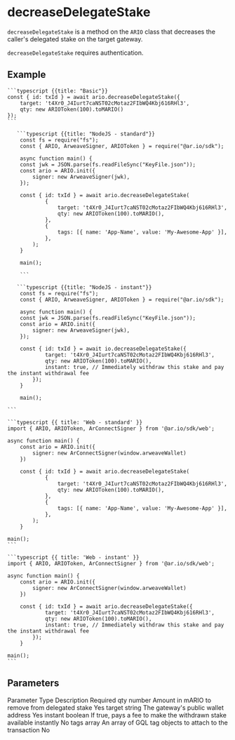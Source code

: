 
# decreaseDelegateStake

`decreaseDelegateStake` is a method on the `ARIO` class that decreases the caller's delegated stake on the target gateway.

`decreaseDelegateStake` requires authentication.

## Example

<CodeGroup title="decreaseDelegateStake">

    ```typescript {{title: "Basic"}}
    const { id: txId } = await ario.decreaseDelegateStake({
        target: 't4Xr0_J4Iurt7caNST02cMotaz2FIbWQ4Kbj616RHl3',
        qty: new ARIOToken(100).toMARIO()
    });
    ```

       ```typescript {{title: "NodeJS - standard"}}
        const fs = require("fs");
        const { ARIO, ArweaveSigner, ARIOToken } = require("@ar.io/sdk");

        async function main() {
        const jwk = JSON.parse(fs.readFileSync("KeyFile.json"));
        const ario = ARIO.init({
            signer: new ArweaveSigner(jwk),
        });

        const { id: txId } = await ario.decreaseDelegateStake(
                {
                    target: 't4Xr0_J4Iurt7caNST02cMotaz2FIbWQ4Kbj616RHl3',
                    qty: new ARIOToken(100).toMARIO(),
                },
                {
                    tags: [{ name: 'App-Name', value: 'My-Awesome-App' }],
                },
            );
        }

        main();

        ```

       ```typescript {{title: "NodeJS - instant"}}
        const fs = require("fs");
        const { ARIO, ArweaveSigner, ARIOToken } = require("@ar.io/sdk");

        async function main() {
        const jwk = JSON.parse(fs.readFileSync("KeyFile.json"));
        const ario = ARIO.init({
            signer: new ArweaveSigner(jwk),
        });

        const { id: txId } = await io.decreaseDelegateStake({
                target: 't4Xr0_J4Iurt7caNST02cMotaz2FIbWQ4Kbj616RHl3',
                qty: new ARIOToken(100).toMARIO(),
                instant: true, // Immediately withdraw this stake and pay the instant withdrawal fee
            });
        }

        main();

    ```

    ```typescript {{ title: 'Web - standard' }}
    import { ARIO, ARIOToken, ArConnectSigner } from '@ar.io/sdk/web';

    async function main() {
        const ario = ARIO.init({
            signer: new ArConnectSigner(window.arweaveWallet)
        })

        const { id: txId } = await ario.decreaseDelegateStake(
                {
                    target: 't4Xr0_J4Iurt7caNST02cMotaz2FIbWQ4Kbj616RHl3',
                    qty: new ARIOToken(100).toMARIO(),
                },
                {
                    tags: [{ name: 'App-Name', value: 'My-Awesome-App' }],
                },
            );
        }

    main();
    ```

    ```typescript {{ title: 'Web - instant' }}
    import { ARIO, ARIOToken, ArConnectSigner } from '@ar.io/sdk/web';

    async function main() {
        const ario = ARIO.init({
            signer: new ArConnectSigner(window.arweaveWallet)
        })

        const { id: txId } = await ario.decreaseDelegateStake({
                target: 't4Xr0_J4Iurt7caNST02cMotaz2FIbWQ4Kbj616RHl3',
                qty: new ARIOToken(100).toMARIO(),
                instant: true, // Immediately withdraw this stake and pay the instant withdrawal fee
            });
        }

    main();
    ```

</CodeGroup>

## Parameters

<Table>
  <Table.Head>
    <Table.Row>
      <Table.Header>Parameter</Table.Header>
      <Table.Header>Type</Table.Header>
      <Table.Header>Description</Table.Header>
      <Table.Header>Required</Table.Header>
    </Table.Row>
  </Table.Head>
  <Table.Body>
    <Table.Row>
      <Table.Cell className="font-semibold">qty</Table.Cell>
      <Table.Cell>number</Table.Cell>
      <Table.Cell>Amount in mARIO to remove from delegated stake</Table.Cell>
      <Table.Cell>Yes</Table.Cell>
    </Table.Row>
    <Table.Row>
      <Table.Cell className="font-semibold">target</Table.Cell>
      <Table.Cell>string</Table.Cell>
      <Table.Cell>The gateway's public wallet address</Table.Cell>
      <Table.Cell>Yes</Table.Cell>
    </Table.Row>
    <Table.Row>
      <Table.Cell className="font-semibold">instant</Table.Cell>
      <Table.Cell>boolean</Table.Cell>
      <Table.Cell>
        If true, pays a fee to make the withdrawn stake available instantly
      </Table.Cell>
      <Table.Cell>No</Table.Cell>
    </Table.Row>
    <Table.Row>
      <Table.Cell className="font-semibold">tags</Table.Cell>
      <Table.Cell>array</Table.Cell>
      <Table.Cell>
        An array of GQL tag objects to attach to the transaction
      </Table.Cell>
      <Table.Cell>No</Table.Cell>
    </Table.Row>
  </Table.Body>
</Table>
